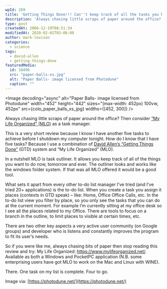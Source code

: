 ```yaml
---
wpId: 269
title: 'Getting Things Done!!! Can''t keep track of all the tasks you have to do? Need a better tool to implement GTD?'
description: 'Always chasing little scraps of paper around the office? Then consider "My Life Organized" as a task manager. (Short review, I five other tasks to achieve.)'
type: post
createdAt: 2006-12-19T08:51:34
modifiedAt: 2020-02-01T03:06:08
author: mark-levison
categories:
  - science
tags:
  - david-allen
  - getting-things-done
featuredMedia:
  id: 10496
  src: "paper-balls-xs.jpg"
  alt: "Paper Balls- image licensed from Photodune"
  caption: ""
---
```





<Image decoding="async" alt="Paper Balls- image licensed from Photodune" width="452" height="442" sizes="(max-width: 452px) 100vw, 452px" src={colo_paper_balls_xs_jpg} widths={[452, 300]} />

Always chasing little scraps of paper around the office? Then consider [“My Life Organized” (MLO)](https://www.mylifeorganized.net/) as a task manager.

This is a very short review because I know I have another five tasks to achieve before I shutdown my computer tonight. How do I know that I have five tasks? Because I use a combination of [David Allen’s “Getting Things Done”](https://www.amazon.com/Getting-Things-Done-Stress-Free-Productivity/dp/0142000280/&tag=notesfromatoo-20) (GTD) system and “My Life Organized” (MLO).

In a nutshell MLO is task outliner. It allows you keep track of all of the things you want to do now, tomorrow and ever. The outliner looks and works like the windows folder system. If that was all MLO offered it would be a good tool.

What sets it apart from every other to-do list manager I’ve tried (and I’ve tried 20+ applications) is the to-do list. When you create a task you assign it places (contexts in GTD speak) – like: Home, Office Office Calls, etc. In the to-do list view you filter by place, so you only see the tasks that you can do at the current moment. For example I’m currently sitting at my office desk so I see all the places related to my Office. There are tools to focus on a branch in the outline, to limit places to visible at certain times, etc.

There are two other key aspects a very active user community (on Google groups) and developer who is listens and constantly improves the program to fit its user’s needs.

So if you were like me, always chasing bits of paper then stop reading this review and try: My Life Organized: https://www.mylifeorganized.net/. Available as both a Windows and PocketPC application (N.B. some enterprising users have got MLO to work on the Mac and Linux with WINE).

There. One task on my list is complete. Four to go.

Image via: [https://photodune.net/](https://photodune.net/)